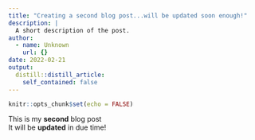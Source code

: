 ```yaml
---
title: "Creating a second blog post...will be updated soon enough!"
description: |
  A short description of the post.
author:
  - name: Unknown
    url: {}
date: 2022-02-21
output:
  distill::distill_article:
    self_contained: false
---
```



```r
knitr::opts_chunk$set(echo = FALSE)
```

This is my **second** blog post  
It will be **updated** in due time! 


